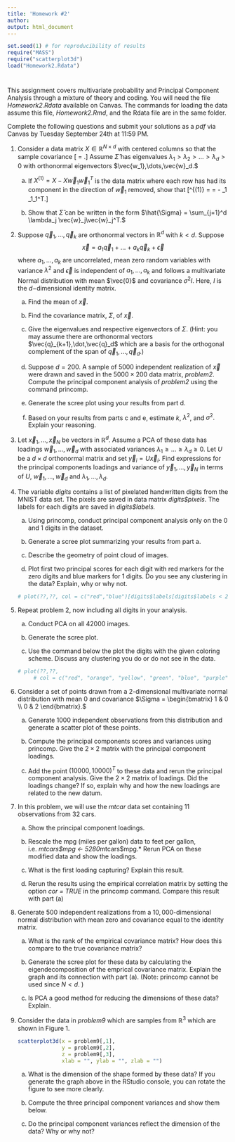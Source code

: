```yaml
--- 
title: 'Homework #2'
author: 
output: html_document
---
```

```r
set.seed(1) # for reproducibility of results
require("MASS")
require("scatterplot3d")
load("Homework2.Rdata")
```
# {.tabset}
This assignment covers multivariate probability and Principal Component Analysis through a mixture of theory and coding.  You will need the file *Homework2.Rdata* available on Canvas.  The commands for loading the data assume this file, *Homework2.Rmd*, and the Rdata file are in the same folder.

Complete the following questions and submit your solutions as a *pdf* via Canvas by Tuesday September 24th at 11:59 PM.

1. Consider a data matrix $X \in \mathbb{R}^{N\times d}$ with centered columns so that the sample covariance 
\[\hat{\Sigma} = \frac{X^TX}{N}.\]
Assume $\hat{\Sigma}$ has eigenvalues $\lambda_1 > \lambda_2 >\dots > \lambda_d >0$ with orthonormal eigenvectors $\vec{w_1},\dots,\vec{w}_d.$

    a. If $X^{(1)} = X - X\vec{w}_1\vec{w}_1^T$ is the data matrix where each row has had its component in the direction of $\vec{w}_1$ removed, show that \[\hat{\Sigma}^{(1)} = \frac{{X^{(1)}}^T X^{(1)}}{N} = \hat{\Sigma} - \lambda_1 \vec{w}_1\vec{w}_1^T.\]
    
    b. Show that $\hat{\Sigma}$ can be written in the form $\hat{\Sigma} = \sum_{j=1}^d \lambda_j \vec{w}_j\vec{w}_j^T.$


2. Suppose $\vec{q}_1,\dots,\vec{q}_k$ are orthonormal vectors in $\mathbb{R}^d$ with $k < d.$  Suppose $$\vec{x} = a_1\vec{q}_1+\dots + a_k \vec{q}_k + \vec{\epsilon}$$
where $a_1,\dots,a_k$ are uncorrelated, mean zero random variables with variance $\lambda^2$ and $\vec{\epsilon}$ is independent of $a_1,\dots,a_k$ and follows a multivariate Normal distribution with mean $\vec{0}$ and covariance $\sigma^2 I$. Here, $I$ is the $d-$dimensional identity matrix.

    a. Find the mean of $\vec{x}$.
    
    b. Find the covariance matrix, $\Sigma$, of $\vec{x}$.
    
    c. Give the eigenvalues and respective eigenvectors of $\Sigma.$  (Hint: you may assume there are orthonormal vectors $\vec{q}_{k+1},\dot,\vec{q}_d$ which are a basis for the orthogonal complement of the span of $\vec{q}_1,\dots,\vec{q}_d.$)
    
    d. Suppose $d = 200$.  A sample of $5000$ independent realization of $\vec{x}$ were drawn and saved in the $5000\times 200$ data matrix, *problem2*.  Compute the principal component analysis of *problem2* using the command princomp. 
    
    e.  Generate the scree plot using your results from part d.
    
    f. Based on your results from parts c and e, estimate $k$, $\lambda^2$, and $\sigma^2.$ Explain your reasoning.
    
3. Let $\vec{x}_1,\dots,\vec{x}_N$ be vectors in $\mathbb{R}^d$. Assume a PCA of these data has loadings $\vec{w}_1,\dots,\vec{w}_d$ with associated variances $\lambda_1 \ge \dots \ge \lambda_d \ge 0.$ Let $U$ be a $d\times d$ orthonormal matrix and set $\vec{y}_i = U\vec{x}_i.$ Find expressions for the principal components loadings and variance of $\vec{y}_1,\dots,\vec{y}_N$ in terms of $U$, $\vec{w}_1,\dots,\vec{w}_d$ and $\lambda_1,\dots,\lambda_d.$
    
4. The variable *digits* contains a list of pixelated handwritten digits from the MNIST data set.  The pixels are saved in data matrix *digits\$pixels*.  The labels for each digits are saved in *digits\$labels.*

    a. Using princomp, conduct principal component analysis only on the 0 and 1 digits in the dataset.
    
    b. Generate a scree plot summarizing your results from part a.
    
    b. Describe the geometry of point cloud of images.
    
    c. Plot first two principal scores for each digit with red markers for the zero digits and blue markers for 1 digits.  Do you see any clustering in the data?  Explain, why or why not.
    
    ```r
    # plot(??,??, col = c("red","blue")[digits$labels[digits$labels < 2]])
    ```
    
5. Repeat problem 2, now including all digits in your analysis.

    a. Conduct PCA on all 42000 images.
    
    b. Generate the scree plot.
    
    c. Use the command below the plot the digits with the given coloring scheme.  Discuss any clustering you do or do not see in the data.
    
    ```r
    # plot(??,??,
         # col = c("red", "orange", "yellow", "green", "blue", "purple", "black", "grey", "brown", "cyan")[digits$labels])
    ```
    

6. Consider a set of points drawn from a $2$-dimensional multivariate normal distribution with mean 0 and covariance $\Sigma = \begin{bmatrix} 1 & 0 \\ 0 & 2 \end{bmatrix}.$  

    a. Generate 1000 independent observations from this distribution and generate a scatter plot of these points.
    
    b. Compute the principal components scores and variances using princomp. Give the $2\times 2$ matrix with the principal component loadings.
    
    c.  Add the point $(10000,10000)^T$ to these data and rerun the principal component analysis.  Give the $2\times 2$ matrix of loadings.  Did the loadings change?  If so, explain why and how the new loadings are related to the new datum.
    
7. In this problem, we will use the *mtcar* data set containing 11 observations from 32 cars.  

    a. Show the principal component loadings.
    
    b.  Rescale the mpg (miles per gallon) data to feet per gallon, i.e. *mtcars\$mpg <- 5280*mtcars$mpg.*  Rerun PCA on these modified data and show the loadings.
    
    c.  What is the first loading capturing? Explain this result. 
    
    d. Rerun the results using the empirical correlation matrix by setting the option *cor = TRUE* in the princomp command.  Compare this result with part (a)


8. Generate 500 independent realizations from a $10,000$-dimensional normal distribution with mean zero and covariance equal to the identity matrix.  

    a. What is the rank of the empirical covariance matrix?  How does this compare to the true covariance matrix?
    
    b. Generate the scree plot for these data by calculating the eigendecomposition of the emprical covariance matrix.  Explain the graph and its connection with part (a).   (Note: princomp cannot be used since $N<d.$ )
    
    c. Is PCA a good method for reducing the dimensions of these data?  Explain.
    
9. Consider the data in *problem9* which are samples from $\mathbb{R}^3$ which are shown in Figure 1.
    
    ```r
    scatterplot3d(x = problem9[,1],
                  y = problem9[,2],
                  z = problem9[,3],
                  xlab = "", ylab = "", zlab = "")
    ```


    a. What is the dimension of the shape formed by these data? If you generate the graph above in the RStudio console, you can rotate the figure to see more clearly.
    
    b. Compute the three principal component variances and show them below.
    
    c. Do the principal component variances reflect the dimension of the data?  Why or why not?
    
    